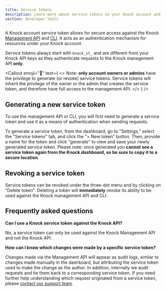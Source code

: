 ```yaml
---
title: Service tokens
description: Learn more about service tokens on your Knock account and how they are used to authenticate against the Knock management API.
section: Developer tools
---
```


A Knock account service token allows for secure access against the Knock [Management API](/developer-tools/management-api) and [CLI](/developer-tools/knock-cli). It acts as an authentication mechanism for resources under your Knock account.

Service tokens always start with `knock_st_` and are different from your Knock API keys as they authenticate requests to the Knock management API **only**.

<Callout
  emoji="🚨"
  text={
    <>
      Note: <strong>only account owners or admins</strong> have the privilege to
      generate (or revoke) service tokens. Service tokens will inherit the
      privilege of the owner or the admin that creates the service token, and
      therefore have full access to the management API.
    </>
  }
/>

## Generating a new service token

To use the management API or CLI, you will first need to generate a service token and use it as a means of authentication when sending requests.

To generate a service token, from the dashboard, go to "Settings," select the "Service tokens" tab, and click the "+ New token" button. Then, provide a name for the token and click "generate" to view and save your newly generated service token.
Please note: once generated you **cannot see a service token again from the Knock dashboard, so be sure to copy it to a secure location**.

## Revoking a service token

Service tokens can be revoked under the three-dot menu and by clicking on "Delete token". Deleting a token will **immediately** revoke its ability to be used against the Knock management API and CLI.

## Frequently asked questions

**Can I use a Knock service token against the Knock API?**

No, a service token can only be used against the Knock Management API and not the Knock API.

**How can I know which changes were made by a specific service token?**

Changes made via the Management API will appear as audit logs, similar to changes made manually in the dashboard, but attributing the service token used to make the change as the author. In addition, internally we audit requests and tie them back to a corresponding service token. If you need further help understanding which request originated from a service token, please [contact our support team](mailto:support@knock.app).
